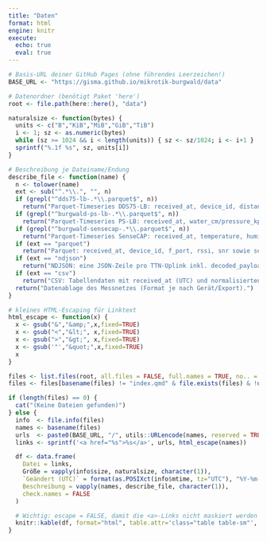 ```yaml
---
title: "Daten"
format: html
engine: knitr
execute:
  echo: true
  eval: true
---
```


```r
# Basis-URL deiner GitHub Pages (ohne führendes Leerzeichen!)
BASE_URL <- "https://gisma.github.io/mikrotik-burgwald/data"

# Datenordner (benötigt Paket 'here')
root <- file.path(here::here(), "data")

naturalsize <- function(bytes) {
  units <- c("B","KiB","MiB","GiB","TiB")
  i <- 1; sz <- as.numeric(bytes)
  while (sz >= 1024 && i < length(units)) { sz <- sz/1024; i <- i+1 }
  sprintf("%.1f %s", sz, units[i])
}

# Beschreibung je Dateiname/Endung
describe_file <- function(name) {
  n <- tolower(name)
  ext <- sub("^.*\\.", "", n)
  if (grepl("^dds75-lb-.*\\.parquet$", n))
    return("Parquet-Timeseries DDS75-LB: received_at, device_id, distance_cm, temperature, battery, Flags.")
  if (grepl("^burgwald-ps-lb-.*\\.parquet$", n))
    return("Parquet-Timeseries PS-LB: received_at, water_cm/pressure_kpa/_mpa, idc_input_ma, vdc_input_v, battery.")
  if (grepl("^burgwald-sensecap-.*\\.parquet$", n))
    return("Parquet-Timeseries SenseCAP: received_at, temperature, humidity, pressure_hpa, illumination, ggf. UV/Wind/Regen.")
  if (ext == "parquet")
    return("Parquet: received_at, device_id, f_port, rssi, snr sowie sensortypische Messspalten.")
  if (ext == "ndjson")
    return("NDJSON: eine JSON-Zeile pro TTN-Uplink inkl. decoded_payload, rssi/snr, f_port.")
  if (ext == "csv")
    return("CSV: Tabellendaten mit received_at (UTC) und normalisierten Messfeldern; Kopfzeile vorhanden.")
  return("Datenablage des Messnetzes (Format je nach Gerät/Export).")
}

# kleines HTML-Escaping für Linktext
html_escape <- function(x) {
  x <- gsub("&","&amp;",x,fixed=TRUE)
  x <- gsub("<","&lt;", x,fixed=TRUE)
  x <- gsub(">","&gt;", x,fixed=TRUE)
  x <- gsub('"',"&quot;",x,fixed=TRUE)
  x
}

files <- list.files(root, all.files = FALSE, full.names = TRUE, no.. = TRUE)
files <- files[basename(files) != "index.qmd" & file.exists(files) & !dir.exists(files)]

if (length(files) == 0) {
  cat("(Keine Dateien gefunden)")
} else {
  info  <- file.info(files)
  names <- basename(files)
  urls  <- paste0(BASE_URL, "/", utils::URLencode(names, reserved = TRUE))
  links <- sprintf('<a href="%s">%s</a>', urls, html_escape(names))

  df <- data.frame(
    Datei = links,
    Größe = vapply(info$size, naturalsize, character(1)),
    `Geändert (UTC)` = format(as.POSIXct(info$mtime, tz="UTC"), "%Y-%m-%d %H:%M:%SZ"),
    Beschreibung = vapply(names, describe_file, character(1)),
    check.names = FALSE
  )

  # Wichtig: escape = FALSE, damit die <a>-Links nicht maskiert werden
  knitr::kable(df, format="html", table.attr='class="table table-sm"', escape=FALSE)
}
```

